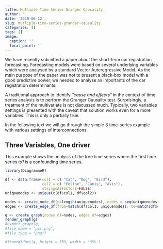 ```yaml
---
title: Mutliple Time Series Granger Causality
author: ''
date: '2019-06-12'
slug: mutliple-time-series-granger-causality
categories: []
tags: []
image:
  caption: ''
  focal_point: ''
---
```


We have recently submitted a paper about the short-term car registration forecasting. Forecasting models were based on several underlying variables which were analysed by a standard Vector Autoregressive Model. As the main purpose of the paper was not to present a black-box model with a good predictive power, we needed to analyse an importants of the car registration determinants.

A traditional approach to identify *"cause and effects"* in the context of time series analysis is to perform the Granger Causality test. Surprisingly, a treatment of the multivariate is not discussed much. Typically, two variables settings is presented with the caveat that solution works even for a more variables. This is only a partially true.

In the following text we will go through the simple 3 time-series example with various settings of interconnections.

## Three Variables, One driver

This example shows the analysis of the tree time series where the first time series *ts1* is a confounding time series.

```r
library(DiagrammeR)

df <- data.frame(col1 = c( "Cat", "Dog", "Bird"),
                 col2 = c( "Feline", "Canis", "Avis"), 
                 stringsAsFactors=FALSE)
uniquenodes <- unique(c(df$col1, df$col2))

nodes <- create_node_df(n=length(uniquenodes), nodes = seq(uniquenodes), type="number", label=uniquenodes)
edges <- create_edge_df(from=match(df$col1, uniquenodes), to=match(df$col2, uniquenodes), rel="related")

g <- create_graph(nodes_df=nodes, edges_df=edges)
render_graph(g)
#export_graph(g,
#file_name = "pic.png",
#file_type = "png")

#frameWidget(g, height = 350, width = '95%')
```